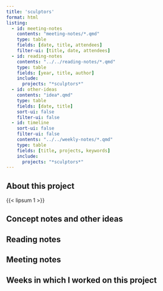 ```yaml
---
title: 'sculptors'
format: html
listing:
  - id: meeting-notes
    contents: "meeting-notes/*.qmd"
    type: table
    fields: [date, title, attendees]
    filter-ui: [title, date, attendees]
  - id: reading-notes
    contents: "../../reading-notes/*.qmd"
    type: table
    fields: [year, title, author]
    include:
      projects: "*sculptors*"
  - id: other-ideas
    contents: "idea*.qmd"
    type: table
    fields: [date, title]
    sort-ui: false
    filter-ui: false
  - id: timeline
    sort-ui: false
    filter-ui: false
    contents: "../../weekly-notes/*.qmd"
    type: table
    fields: [title, projects, keywords]
    include:
      projects: "*sculptors*"
---
```


## About this project

{{< lipsum 1 >}}


## Concept notes and other ideas

:::{#other-ideas}
:::


## Reading notes

:::{#reading-notes}
:::

## Meeting notes

:::{#meeting-notes}
:::

## Weeks in which I worked on this project

:::{#timeline}
:::
